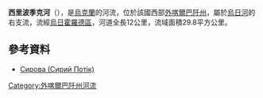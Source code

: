 '''西里波季克河'''（{{lang-uk|Сирий Потік}}），是[[烏克蘭|烏克蘭]]的河流，位於該國西部[[外喀爾巴阡州|外喀爾巴阡州]]，屬於[[烏日河_(烏克蘭北部)|烏日河]]的右支流，流經[[烏日霍羅德區|烏日霍羅德區]]，河道全長12公里，流域面積29.8平方公里。

==參考資料==
* [https://web.archive.org/web/20131005022808/http://do.gendocs.ru/docs/index-29520.html?page=29 Сирова (Сирий Потік)]

{{DEFAULTSORT:Сирий Потік}}
[[Category:外喀爾巴阡州河流|Category:外喀爾巴阡州河流]]


{{Ukraine-river-stub}}